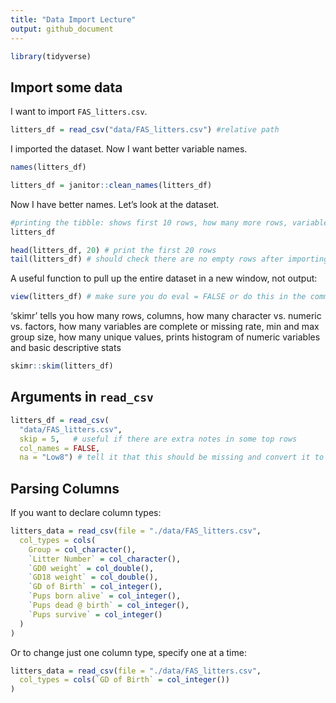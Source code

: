 ```yaml
---
title: "Data Import Lecture"
output: github_document
---
```


```r
library(tidyverse)
```

## Import some data

I want to import `FAS_litters.csv`.

```r
litters_df = read_csv("data/FAS_litters.csv") #relative path
```

I imported the dataset. Now I want better variable names.
```r
names(litters_df)

litters_df = janitor::clean_names(litters_df)
```

Now I have better names. Let's look at the dataset.

```r
#printing the tibble: shows first 10 rows, how many more rows, variables, variable types, highlights NAs in red
litters_df 

head(litters_df, 20) # print the first 20 rows
tail(litters_df) # should check there are no empty rows after importing
```

A useful function to pull up the entire dataset in a new window, not output:

```r
view(litters_df) # make sure you do eval = FALSE or do this in the command line
```

'skimr' tells you how many rows, columns, how many character vs. numeric vs. factors, how many variables are complete or missing rate, min and max group size, how many unique values, prints histogram of numeric variables and basic descriptive stats

```r
skimr::skim(litters_df)
```

## Arguments in `read_csv`

```r
litters_df = read_csv(
  "data/FAS_litters.csv", 
  skip = 5,   # useful if there are extra notes in some top rows
  col_names = FALSE,
  na = "Low8") # tell it that this should be missing and convert it to NA (making this up)
```

## Parsing Columns

If you want to declare column types:

```r
litters_data = read_csv(file = "./data/FAS_litters.csv",
  col_types = cols(
    Group = col_character(),
    `Litter Number` = col_character(),
    `GD0 weight` = col_double(),
    `GD18 weight` = col_double(),
    `GD of Birth` = col_integer(),
    `Pups born alive` = col_integer(),
    `Pups dead @ birth` = col_integer(),
    `Pups survive` = col_integer()
  )
)
```

Or to change just one column type, specify one at a time:

```r
litters_data = read_csv(file = "./data/FAS_litters.csv",
  col_types = cols(`GD of Birth` = col_integer())
)
```



